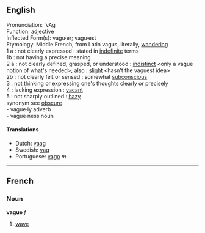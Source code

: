 ==English==
Pronunciation: 'vAg<br>
Function: adjective<br>
Inflected Form(s): vagu·er; vagu·est<br>
Etymology: Middle French, from Latin vagus, literally, [[wandering]]<br>
1 a : not clearly expressed : stated in [[indefinite]] terms <vague accusation><br> 1b : not having a precise meaning <vague term of abuse><br>
2 a : not clearly defined, grasped, or understood : [[indistinct]] <only a vague notion of what's needed>; also : [[slight]] <a vague hint of a thickening waistline> <hasn't the vaguest idea> <br>2b : not clearly felt or sensed : somewhat [[subconscious]] <a vague longing><br>
3 : not thinking or expressing one's thoughts clearly or precisely <vague about dates and places><br>
4 : lacking expression : [[vacant]]<br>
5 : not sharply outlined : [[hazy]]<br>
synonym see [[obscure]]<br>
- vague·ly adverb<br>
- vague·ness noun<br>

====Translations====
*Dutch: [[vaag]]
*Swedish: [[vag]]
*Portuguese: [[vago]] ''m''

----

==French==
===Noun===
'''vague''' ''f''

#[[wave]]